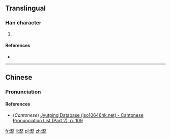==Translingual==

===Han character===
{{Han char|rn=61|rad=心|as=11|sn=15|four=|canj=木大心 (DKP), XXX木大 (XXXDK)|ids=⿱[[敕]][[心]]}}

# {{defn|Han|sort=心11}}

====References====
* {{Han ref|kx=0398.370|dkj=11093|dj=0738.020|hdz=42341.120|uh=6157|ud=24919}}

----

==Chinese==
{{zh-hanzi-box|[[慗]]}}

===Pronunciation===
{{zh-pron
|m=chì
|c=cik1
|mc=y
|oc=y
|ma=
|cat=
}}

====References====
*(''Cantonese'') [http://www.iso10646hk.net/jp/document/download.jsp Jyutping Database (iso10646hk.net) - Cantonese Pronunciation List (Part 2), p. 109]

[[fr:慗]]
[[li:慗]]
[[pl:慗]]
[[zh:慗]]